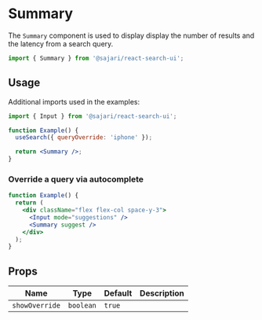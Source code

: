 
<SEO
  title="Summary"
  description="Summary is a component used to display display the number of results and the latency from a search query."
/>

# Summary

The `Summary` component is used to display display the number of results and the latency from a search query.

```js
import { Summary } from '@sajari/react-search-ui';
```

## Usage

Additional imports used in the examples:

```js
import { Input } from '@sajari/react-search-ui';
```

```jsx
function Example() {
  useSearch({ queryOverride: 'iphone' });

  return <Summary />;
}
```

### Override a query via autocomplete

```jsx
function Example() {
  return (
    <div className="flex flex-col space-y-3">
      <Input mode="suggestions" />
      <Summary suggest />
    </div>
  );
}
```

## Props

| Name           | Type      | Default | Description |
| -------------- | --------- | ------- | ----------- |
| `showOverride` | `boolean` | `true`  |             |
